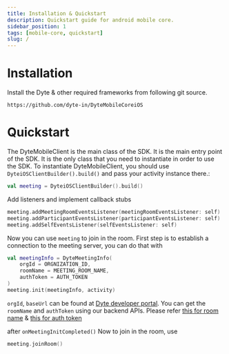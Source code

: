 ```yaml
---
title: Installation & Quickstart
description: Quickstart guide for android mobile core.
sidebar_position: 1
tags: [mobile-core, quickstart]
slug: /
---
```


# Installation


Install the Dyte & other required frameworks from following git source.

```shell
https://github.com/dyte-in/DyteMobileCoreiOS
```
# Quickstart

The DyteMobileClient is the main class of the SDK. It is the main entry point of the SDK. It is the only class that you need to instantiate in order to use the SDK. To instantiate DyteMobileClient, you should use `DyteiOSClientBuilder().build()` and pass your activity instance there.:

```kotlin
val meeting = DyteiOSClientBuilder().build()
```
Add listeners and implement callback stubs

```kotlin
meeting.addMeetingRoomEventsListener(meetingRoomEventsListener: self)
meeting.addParticipantEventsListener(participantEventsListener: self)
meeting.addSelfEventsListener(selfEventsListener: self)
```

Now you can use `meeting` to join in the room.
First step is to establish a connection to the meeting server, you can do that with 

```kotlin
val meetingInfo = DyteMeetingInfo(
    orgId = ORGNIZATION_ID,
    roomName = MEETING_ROOM_NAME,
    authToken = AUTH_TOKEN
)
meeting.init(meetingInfo, activity)
```

`orgId`, `baseUrl` can be found at [Dyte developer portal](https://dev.dyte.in/).
You can get the `roomName` and `authToken` using our backend APIs. Please refer [this for room name](https://docs.dyte.io/api#/operations/createMeeting) & [this for auth token](https://docs.dyte.io/api#/operations/addParticipant)


after `onMeetingInitCompleted()` Now to join in the room, use 

```kotlin
meeting.joinRoom()
```
